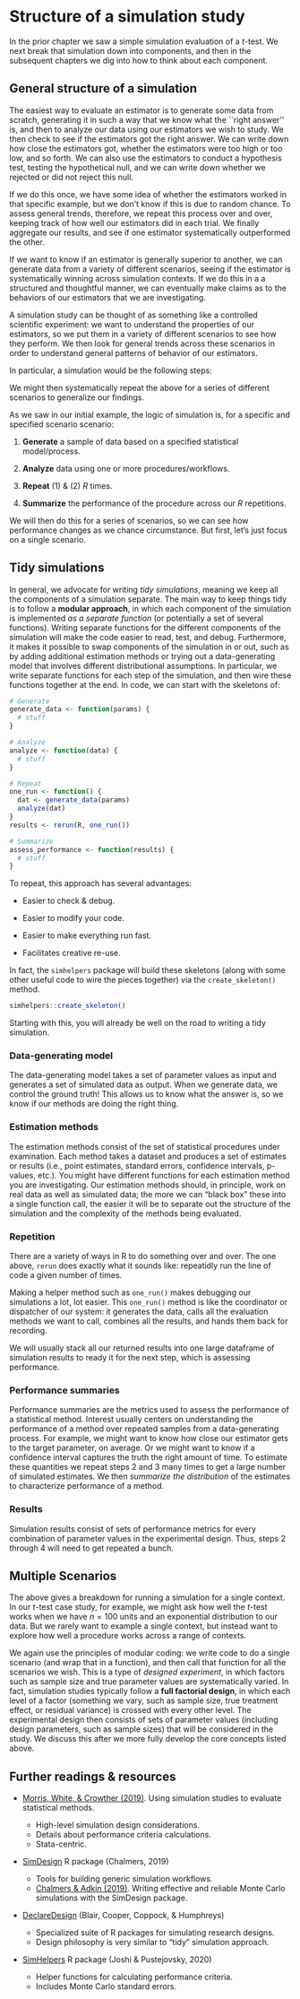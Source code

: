 # Structure of a simulation study

In the prior chapter we saw a simple simulation evaluation of a $t$-test.
We next break that simulation down into components, and then in the subsequent chapters we dig into how to think about each component.


## General structure of a simulation

The easiest way to evaluate an estimator is to generate some data from scratch, generating it in such a way that we know what the ``right answer'' is, and then to analyze our data using our estimators we wish to study.
We then check to see if the estimators got the right answer. We can write down how close the estimators got, whether the estimators were too high or too low, and so forth.
We can also use the estimators to conduct a hypothesis test, testing the hypothetical null, and we can write down whether we rejected or did not reject this null.
 
If we do this once, we have some idea of whether the estimators worked in that specific example, but we don't know if this is due to random chance.
To assess general trends, therefore, we repeat this process over and over, keeping track of how well our estimators did in each trial.
We finally aggregate our results, and see if one estimator systematically outperformed the other.

If we want to know if an estimator is generally superior to another, we can generate data from a variety of different scenarios, seeing if the estimator is systematically winning across simulation contexts. If we do this in a a structured and thoughtful manner, we can eventually make claims as to the behaviors of our estimators that we are investigating.

A simulation study can be thought of as something like a controlled scientific experiment: we want to understand the properties of our estimators, so we put them in a variety of different scenarios to see how they perform. We then look for general trends across these scenarios in order to understand general patterns of behavior of our estimators.


In particular, a simulation would be the following steps:  
\begin{enumerate}
\item For a  (the Data Generation Process), repeat $R$ times:
\begin{enumerate}
	\item Generate a dataset with a known target parameter.  
	\item Estimate this parameter with each of our estimators.
	\item Record these estimates, and how close these estimates are to the target.
\end{enumerate}
\item Aggregate our $R$ trials for each estimator to assess how well our estimators work in practice.
\end{enumerate}
We might then systematically repeat the above for a series of different scenarios to generalize our findings.


As we saw in our initial example, the logic of simulation is, for a specific and specified scenario scenario:

1. __Generate__ a sample of data based on a specified statistical model/process.
    
2. __Analyze__ data using one or more procedures/workflows.  

3. __Repeat__ (1) & (2) $R$ times.

4. __Summarize__ the performance of the procedure across our $R$ repetitions.  

We will then do this for a series of scenarios, so we can see how performance changes as we chance circumstance.
But first, let's just focus on a single scenario.


## Tidy simulations

In general, we advocate for writing *tidy simulations*, meaning we keep all the components of a simulation separate.
The main way to keep things tidy is to follow a **modular approach**, in which each component of the simulation is implemented _as a separate function_ (or potentially a set of several functions).
Writing separate functions for the different components of the simulation will make the code easier to read, test, and debug. 
Furthermore, it makes it possible to swap components of the simulation in or out, such as by adding additional estimation methods or trying out a data-generating model that involves different distributional assumptions. 
In particular, we write separate functions for each step of the simulation, and then wire these functions together at the end.
In code, we can start with the skeletons of:

```r

# Generate
generate_data <- function(params) {
  # stuff
}

# Analyze
analyze <- function(data) {
  # stuff
}

# Repeat
one_run <- function() {
  dat <- generate_data(params)
  analyze(dat)
}
results <- rerun(R, one_run())

# Summarize
assess_performance <- function(results) {
  # stuff
}
```

To repeat, this approach has several advantages:

  * Easier to check & debug.

  * Easier to modify your code.

  * Easier to make everything run fast.

  * Facilitates creative re-use.


In fact, the `simhelpers` package will build these skeletons (along with some other useful code to wire the pieces together) via the `create_skeleton()` method.

```r
simhelpers::create_skeleton()
```

Starting with this, you will already be well on the road to writing a tidy simulation.


### Data-generating model

The data-generating model takes a set of parameter values as input and generates a set of simulated data as output. 
When we generate data, we control the ground truth!
This allows us to know what the answer is, so we know if our methods are doing the right thing.

### Estimation methods

The estimation methods consist of the set of statistical procedures under examination.
Each method takes a dataset and produces a set of estimates or results (i.e., point estimates, standard errors, confidence intervals, p-values, etc.).
You might have different functions for each estimation method you are investigating.
Our estimation methods should, in principle, work on real data as well as simulated data; the more we can "black box" these into a single function call, the easier it will be to separate out the structure of the simulation and the complexity of the methods being evaluated.

### Repetition

There are a variety of ways in R to do something over and over.
The one above, `rerun` does exactly what it sounds like: repeatidly run the line of code a given number of times.

Making a helper method such as `one_run()` makes debugging our simulations a lot, lot easier.
This `one_run()` method is like the coordinator or dispatcher of our system: it generates the data, calls all the evaluation methods we want to call, combines all the results, and hands them back for recording.

We will usually stack all our returned results into one large dataframe of simulation results to ready it for the next step, which is assessing performance.


### Performance summaries

Performance summaries are the metrics used to assess the performance of a statistical method.
Interest usually centers on understanding the performance of a method over repeated samples from a data-generating process.
For example, we might want to know how close our estimator gets to the target parameter, on average.
Or we might want to know if a confidence interval captures the truth the right amount of time.
To estimate these quantities we repeat steps 2 and 3 many times to get a large number of simulated estimates.
We then _summarize the distribution_ of the estimates to characterize performance of a method. 


### Results

Simulation results consist of sets of performance metrics for every combination of parameter values in the experimental design. Thus, steps 2 through 4 will need to get repeated a bunch.  




## Multiple Scenarios

The above gives a breakdown for running a simulation for a single context.
In our $t$-test case study, for example, we might ask how well the $t$-test works when we have $n=100$ units and an exponential distribution to our data.
But we rarely want to example a single context, but instead want to explore how well a procedure works across a range of contexts.

We again use the principles of modular coding: we write code to do a single scenario (and wrap that in a function), and then call that function for all the scenarios we wish.
This is a type of _designed experiment_, in which factors such as sample size and true parameter values are systematically varied.
In fact, simulation studies typically follow a  **full factorial design**, in which each level of a factor (something we vary, such as sample size, true treatment effect, or residual variance) is crossed with every other level.
The experimental design then consists of sets of parameter values (including design parameters, such as sample sizes) that will be considered in the study. 
We discuss this after we more fully develop the core concepts listed above.





<!--

We can think of simulation studies as involving five distinct pieces, as illustrated in the diagram below.

```r
library(dplyr)
library(diagram)
par(mar = c(0.1, 0.1, 0.1, 0.1))
openplotmat()
elpos <- coordinates(c(2,1,2))
fromto <- matrix(ncol = 2, byrow = TRUE,
                 data = c(4, 1, 1, 2, 2, 3, 3, 5))
nr <- nrow(fromto)
arrpos <- matrix(ncol = 2, nrow = nr)
for (i in 1:nr) {
 arrpos[i, ] <- straightarrow(from = elpos[fromto[i, 1], ],
                               to = elpos[fromto[i, 2], ],
                               lwd = 2, arr.pos = 0.6, arr.length = 0.5) 
}
 
box_dat <- tibble(lab = c("Data-generating model",
                              "Estimation methods",
                              "Performance summaries",
                              "Experimental design",
                              "Results"),
                      col = c("lightblue","lightgreen","yellow","orange","red"))

for (i in 1:nrow(box_dat)) {
  textrect(elpos[i,], 0.15, 0.1, lab = box_dat$lab[i],
           box.col = box_dat$col[i], shadow.size = 0, cex = 1.3)
}

```
-->




## Further readings & resources

- [Morris, White, & Crowther (2019)](https://doi.org/10.1002/sim.8086). Using simulation studies to evaluate statistical methods.

    - High-level simulation design considerations.
    - Details about performance criteria calculations.
    - Stata-centric.

- [SimDesign](https://github.com/philchalmers/SimDesign/wiki) R package (Chalmers, 2019)

    - Tools for building generic simulation workflows.
    - [Chalmers & Adkin (2019)](http://www.tqmp.org/RegularArticles/vol16-4/p248/). Writing effective and reliable Monte Carlo simulations with the SimDesign package.
  

- [DeclareDesign](https://declaredesign.org/) (Blair, Cooper, Coppock, & Humphreys)

    - Specialized suite of R packages for simulating research designs.
    - Design philosophy is very similar to "tidy" simulation approach.

- [SimHelpers](https://meghapsimatrix.github.io/simhelpers/index.html) R package (Joshi & Pustejovsky, 2020)

    - Helper functions for calculating performance criteria.
    - Includes Monte Carlo standard errors.


